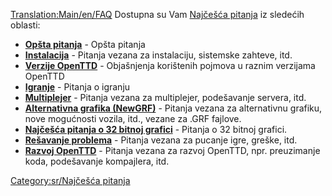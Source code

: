 [[Translation:Main/en/FAQ]]{{sr/Sadržaj}}
Dostupna su Vam [http://www.wikipedia.org/wiki/FAQ Najčešća pitanja] iz sledećih oblasti:

*'''[[Main/sr/Najčešća opšta pitanja|Opšta pitanja]]''' - Opšta pitanja
*'''[[Main/sr/Najčešća pitanja o instalaciji|Instalacija]]''' - Pitanja vezana za instalaciju, sistemske zahteve, itd.
*'''[[Main/sr/Najčešća pitanja o verzijama OpenTTD|Verzije OpenTTD]]''' - Objašnjenja korištenih pojmova u raznim verzijama OpenTTD
*'''[[Main/sr/Najčešća pitanja o igranju|Igranje]]''' - Pitanja o igranju
*'''[[Main/sr/Najčešća pitanja o multiplejeru|Multiplejer]]''' - Pitanja vezana za multiplejer, podešavanje servera, itd.
*'''[[Main/sr/Najčešća pitanja o alternativnoj grafici (NewGRF)|Alternativna grafika (NewGRF)]]''' - Pitanja vezana za alternativnu grafiku, nove mogućnosti vozila, itd., vezane za .GRF fajlove.
*'''[[Main/sr/Najčešća pitanja o 32 bitnoj grafici|Najčešća pitanja o 32 bitnoj grafici]]''' - Pitanja o 32 bitnoj grafici.
*'''[[Main/sr/Najčešća pitanja o rešavanju problema|Rešavanje problema]]''' - Pitanja vezana za pucanje igre, greške, itd.
*'''[[Main/sr/Najčešća pitanja o razvoju OpenTTD|Razvoj OpenTTD]]''' - Pitanja vezana za razvoj OpenTTD, npr. preuzimanje koda, podešavanje kompajlera, itd.

[[Category:sr/Najčešća pitanja]]